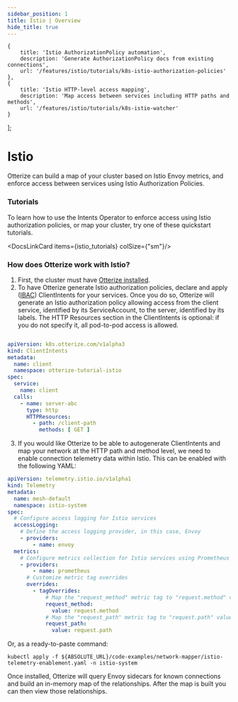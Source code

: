 ```yaml
---
sidebar_position: 1
title: Istio | Overview
hide_title: true
---
```



    {
        title: 'Istio AuthorizationPolicy automation',
        description: 'Generate AuthorizationPolicy docs from existing connections',
        url: '/features/istio/tutorials/k8s-istio-authorization-policies'
    },
    {
        title: 'Istio HTTP-level access mapping',
        description: 'Map access between services including HTTP paths and methods',
        url: '/features/istio/tutorials/k8s-istio-watcher'
    }
];



# Istio

Otterize can build a map of your cluster based on Istio Envoy metrics, and enforce access between services using Istio Authorization Policies.

### Tutorials

To learn how to use the Intents Operator to enforce access using Istio authorization policies, or map your cluster, try one of these quickstart tutorials.

<DocsLinkCard items={istio_tutorials} colSize={"sm"}/>


### How does Otterize work with Istio?

1. First, the cluster must have [Otterize installed](/overview/installation).
2. To have Otterize generate Istio authorization policies, declare and apply ([IBAC](/overview/intent-based-access-control)) ClientIntents for your services.
Once you do so, Otterize will generate an Istio authorization policy allowing access from the client service, identified by its ServiceAccount, to the server, identified by its labels.
The HTTP Resources section in the ClientIntents is optional: if you do not specify it, all pod-to-pod access is allowed.

```yaml

apiVersion: k8s.otterize.com/v1alpha3
kind: ClientIntents
metadata:
  name: client
  namespace: otterize-tutorial-istio
spec:
  service:
    name: client
  calls:
    - name: server-abc
      type: http
      HTTPResources:
        - path: /client-path
          methods: [ GET ]

```

3. If you would like Otterize to be able to autogenerate ClientIntents and map your network at the HTTP path and method level, we need to enable connection telemetry data within Istio. This can be enabled with the following YAML:

```yaml
apiVersion: telemetry.istio.io/v1alpha1
kind: Telemetry
metadata:
  name: mesh-default
  namespace: istio-system
spec:
  # Configure access logging for Istio services
  accessLogging:
    # Define the access logging provider, in this case, Envoy
    - providers:
        - name: envoy
  metrics:
    # Configure metrics collection for Istio services using Prometheus
    - providers:
        - name: prometheus
      # Customize metric tag overrides
      overrides:
        - tagOverrides:
            # Map the "request_method" metric tag to "request.method" value
            request_method:
              value: request.method
            # Map the "request_path" metric tag to "request.path" value
            request_path:
              value: request.path
```

Or, as a ready-to-paste command:
```
kubectl apply -f ${ABSOLUTE_URL}/code-examples/network-mapper/istio-telemetry-enablement.yaml -n istio-system
```

Once installed, Otterize will query Envoy sidecars for known connections and build an in-memory map of the relationships. After the map is built you can then view those relationships.

